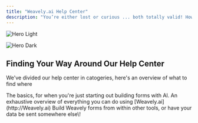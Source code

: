 ```yaml
---
title: "Weavely.ai Help Center"
description: "You’re either lost or curious ... both totally valid! How can we help?"
---
```


<img
  className="block dark:hidden"
  src="/youtube-light.png"
  alt="Hero Light"
  title={true}
/>

<img
  className="hidden dark:block"
  src="/youtube-light.png"
  alt="Hero Dark"
/>

## Finding Your Way Around Our Help Center

We've divided our help center in catogeries, here's an overview of what to find where

<CardGroup cols={2}>
  <Card title="Get Started" icon="rocket-launch" href="/get-started">
    The basics, for when you're just starting out building forms with AI.
  </Card>
  <Card title="Features" icon="cubes" href="/features">
    An exhaustive overview of everything you can do using [Weavely.ai](http://Weavely.ai)
  </Card>
</CardGroup>

<Card title="Integrations" icon="plug" href="/integrations/aoverview">
  Build Weavely forms from within other tools, or have your data be sent somewhere else\!
</Card>